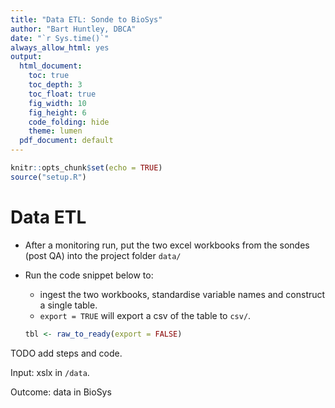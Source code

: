 ```yaml
---
title: "Data ETL: Sonde to BioSys"
author: "Bart Huntley, DBCA"
date: "`r Sys.time()`"
always_allow_html: yes
output:
  html_document:
    toc: true
    toc_depth: 3
    toc_float: true
    fig_width: 10
    fig_height: 6
    code_folding: hide
    theme: lumen
  pdf_document: default
---
```


```r
knitr::opts_chunk$set(echo = TRUE)
source("setup.R")
```


# Data ETL

* After a monitoring run, put the two excel workbooks from the sondes (post QA) into the   project folder `data/`

* Run the code snippet below to:
   + ingest the two workbooks, standardise variable names and construct a single table.
   + `export = TRUE` will export a csv of the table to `csv/`.
```r
tbl <- raw_to_ready(export = FALSE)
```
 
 
 
 TODO add steps and code.
 
 Input: xslx in `/data`.
 
 Outcome: data in BioSys